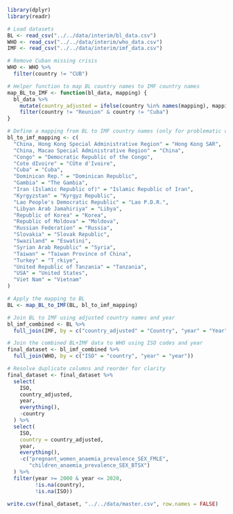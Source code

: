 ```r
library(dplyr)
library(readr)
```


```r
# Load datasets
BL <- read_csv("../../data/interim/bl_data.csv")
WHO <- read_csv("../../data/interim/who_data.csv")
IMF <- read_csv("../../data/interim/imf_data.csv")

# Remove Cuban missing crisis
WHO <- WHO %>%
  filter(country != "CUB")

# Helper function to map BL country names to IMF country names
map_BL_to_IMF <- function(bl_data, mapping) {
  bl_data %>%
    mutate(country_adjusted = ifelse(country %in% names(mapping), mapping[country], country)) %>%
    filter(country != "Reunion" & country != "Cuba")
}

# Define a mapping from BL to IMF country names (only for problematic cases)
bl_to_imf_mapping <- c(
  "China, Hong Kong Special Administrative Region" = "Hong Kong SAR",
  "China, Macao Special Administrative Region" = "China",
  "Congo" = "Democratic Republic of the Congo",
  "Cote dIvoire" = "CÙte d'Ivoire",
  "Cuba" = "Cuba",
  "Dominican Rep." = "Dominican Republic",
  "Gambia" = "The Gambia",
  "Iran (Islamic Republic of)" = "Islamic Republic of Iran",
  "Kyrgyzstan" = "Kyrgyz Republic",
  "Lao People's Democratic Republic" = "Lao P.D.R.",
  "Libyan Arab Jamahiriya" = "Libya",
  "Republic of Korea" = "Korea",
  "Republic of Moldova" = "Moldova",
  "Russian Federation" = "Russia",
  "Slovakia" = "Slovak Republic",
  "Swaziland" = "Eswatini",
  "Syrian Arab Republic" = "Syria",
  "Taiwan" = "Taiwan Province of China",
  "Turkey" = "T¸rkiye",
  "United Republic of Tanzania" = "Tanzania",
  "USA" = "United States",
  "Viet Nam" = "Vietnam"
)

# Apply the mapping to BL
BL <- map_BL_to_IMF(BL, bl_to_imf_mapping)
```


```r
# Join BL to IMF using adjusted country names and year
bl_imf_combined <- BL %>%
  full_join(IMF, by = c("country_adjusted" = "Country", "year" = "Year"))

# Join the combined BL+IMF data to WHO using ISO codes and year
final_dataset <- bl_imf_combined %>%
  full_join(WHO, by = c("ISO" = "country", "year" = "year"))

# Resolve duplicate columns and reorder for clarity
final_dataset <- final_dataset %>%
  select(
    ISO,
    country_adjusted,
    year,
    everything(),
    -country
  ) %>%
  select(
    ISO,
    country = country_adjusted,
    year,
    everything(),
    -c("pregnant_women_anaemia_prevalence_SEX_FMLE",
       "children_anaemia_prevalence_SEX_BTSX")
  ) %>%
  filter(year >= 2000 & year <= 2020, 
         !is.na(country), 
         !is.na(ISO))
```


```r
write.csv(final_dataset, "../../data/master.csv", row.names = FALSE)
```

